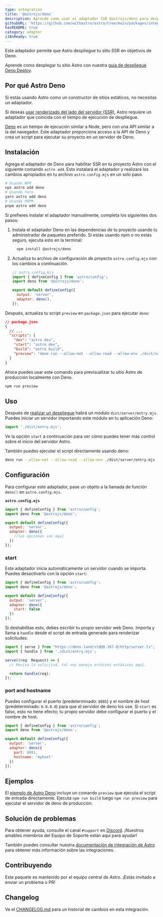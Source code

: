 ```yaml
---
type: integration
title: '@astrojs/deno'
description: Aprende como usar el adaptador SSR @astrojs/deno para desplegar tu proyecto Astro.
githubURL: 'https://github.com/withastro/astro/tree/main/packages/integrations/deno/'
hasREADME: true
category: adapter
i18nReady: true
---
```



Este adaptador permite que Astro despliegue tu sitio SSR en objetivos de Deno.

Aprende como desplegar tu sitio Astro con nuestra [guía de despliegue Deno Deploy](/es/guides/deploy/deno/).

## Por qué Astro Deno

Si estás usando Astro como un constructor de sitios estáticos, no necesitas un adaptador.

Si deseas [usar renderizado del lado del servidor (SSR)](/es/guides/server-side-rendering/), Astro requiere un adaptador que coincida con el tiempo de ejecución de despliegue.

[Deno](https://deno.land/) es un tiempo de ejecución similar a Node, pero con una API similar a la del navegador. Este adaptador proporciona acceso a la API de Deno y crea un script para ejecutar su proyecto en un servidor de Deno.

## Instalación

Agrega el adaptador de Deno para habilitar SSR en tu proyecto Astro con el siguiente comando `astro add`. Esto instalará el adaptador y realizará los cambios apropiados en tu archivo `astro.config.mjs` en un solo paso.

```sh
# Usando NPM
npx astro add deno
# Usando Yarn
yarn astro add deno
# Usando PNPM
pnpm astro add deno
```

Si prefieres instalar el adaptador manualmente, completa los siguientes dos pasos:

1.  Instala el adaptador Deno en las dependencias de tu proyecto usando tu administrador de paquetes preferido. Si estás usando npm o no estás seguro, ejecuta esto en la terminal:

    ```bash
      npm install @astrojs/deno
    ```

2.  Actualiza tu archivo de configuración de proyecto `astro.config.mjs` con los cambios a continuación.

    ```js ins={3,6-7}
    // astro.config.mjs
    import { defineConfig } from 'astro/config';
    import deno from '@astrojs/deno';

    export default defineConfig({
      output: 'server',
      adapter: deno(),
    });
    ```

Después, actualiza tu script `preview` en `package.json` para ejecutar `deno`:

```json ins={8}
// package.json
{
  // ...
  "scripts": {
    "dev": "astro dev",
    "start": "astro dev",
    "build": "astro build",
    "preview": "deno run --allow-net --allow-read --allow-env ./dist/server/entry.mjs"
  }
}
```

Ahora puedes usar este comando para previsualizar tu sitio Astro de producción localmente con Deno.

```bash
npm run preview
```

## Uso

Después de [realizar un despliegue](/es/guides/deploy/#construyendo-tu-proyecto-localmente) habrá un módulo `dist/server/entry.mjs`. Puedes iniciar un servidor importando este módulo en tu aplicación Deno:

```js
import './dist/entry.mjs';
```

Ve la opción `start` a continuación para ver cómo puedes tener más control sobre el inicio del servidor Astro.

También puedes ejecutar el script directamente usando deno:

```sh
deno run --allow-net --allow-read --allow-env ./dist/server/entry.mjs
```

## Configuración

Para configurar este adaptador, pase un objeto a la llamada de función `deno()` en `astro.config.mjs`.

**`astro.config.mjs`**

```js
import { defineConfig } from 'astro/config';
import deno from '@astrojs/deno';

export default defineConfig({
  output: 'server',
  adapter: deno({
    //las opciones van aquí
  })
});
```

### start

Este adaptador inicia automáticamente un servidor cuando se importa. Puedes desactivarlo con la opción `start`:

```js
import { defineConfig } from 'astro/config';
import deno from '@astrojs/deno';

export default defineConfig({
  output: 'server',
  adapter: deno({
    start: false
  })
});
```

Si deshabilitas esto, debes escribir tu propio servidor web Deno. Importa y llama a `handle` desde el script de entrada generado para renderizar solicitudes:

```ts
import { serve } from "https://deno.land/std@0.167.0/http/server.ts";
import { handle } from './dist/entry.mjs';

serve((req: Request) => {
  // Revisa la solicitud, tal vez maneja archivos estáticos aquí.

  return handle(req);
});
```

### port and hostname

Puedes configurar el puerto (predeterminado: `8085`) y el nombre de host (predeterminado: `0.0.0.0`) para que el servidor de deno los use. Si `start` es falso, esto no tiene efecto; tu propio servidor debe configurar el puerto y el nombre de host.

```js
import { defineConfig } from 'astro/config';
import deno from '@astrojs/deno';

export default defineConfig({
  output: 'server',
  adapter: deno({
    port: 8081,
    hostname: 'myhost'
  })
});
```

## Ejemplos

El [ejemplo de Astro Deno](https://github.com/withastro/astro/tree/main/examples/deno) incluye un comando `preview` que ejecuta el script de entrada directamente. Ejecuta `npm run build` luego `npm run preview` para ejecutar el servidor de deno de producción.

## Solución de problemas

Para obtener ayuda, consulte el canal `#support` en [Discord](https://astro.build/chat). ¡Nuestros amables miembros del Equipo de Soporte están aquí para ayudar!

También puedes consultar nuestra [documentación de integración de Astro][astro-integration] para obtener más información sobre las integraciones.

## Contribuyendo

Este paquete es mantenido por el equipo central de Astro. ¡Estás invitado a enviar un problema o PR!

## Changelog

Ve el [CHANGELOG.md](https://github.com/withastro/astro/tree/main/packages/integrations/deno/CHANGELOG.md) para un historial de cambios en esta integración.

[astro-integration]: /es/guides/integrations-guide/
